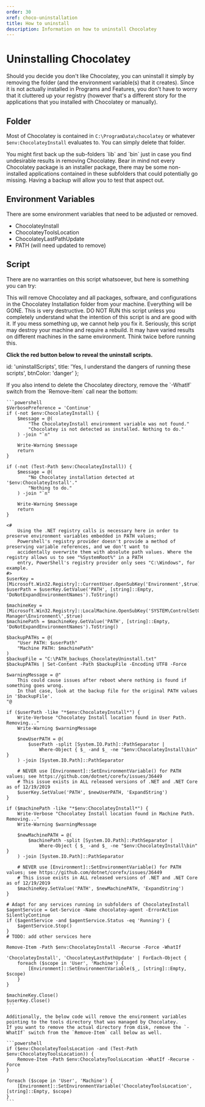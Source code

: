 ```yaml
---
order: 30
xref: choco-uninstallation
title: How to uninstall
description: Information on how to uninstall Chocolatey
---
```


# Uninstalling Chocolatey

Should you decide you don't like Chocolatey, you can uninstall it simply by removing the folder (and the environment variable(s) that it creates).  Since it is not actually installed in Programs and Features, you don't have to worry that it cluttered up your registry (however that's a different story for the applications that you installed with Chocolatey or manually).

## Folder
Most of Chocolatey is contained in `C:\ProgramData\chocolatey` or whatever `$env:ChocolateyInstall` evaluates to. You can simply delete that folder.

<Callout type="info">
    You might first back up the sub-folders `lib` and `bin` just in case you find undesirable results in removing Chocolatey. Bear in mind not every Chocolatey package is an installer package, there may be some non-installed applications contained in these subfolders that could potentially go missing. Having a backup will allow you to test that aspect out.
</Callout>

## Environment Variables
There are some environment variables that need to be adjusted or removed.

* ChocolateyInstall
* ChocolateyToolsLocation
* ChocolateyLastPathUpdate
* PATH (will need updated to remove)

## Script
There are no warranties on this script whatsoever, but here is something you can try:

<Callout type="warning">
    This will remove Chocolatey and all packages, software, and configurations in the Chocolatey Installation folder from your machine. Everything will be GONE. This is very destructive. DO NOT RUN this script unless you completely understand what the intention of this script is and are good with it. If you mess something up, we cannot help you fix it.
</Callout>

<Callout type="warning">
    Seriously, this script may destroy your machine and require a rebuild. It may have varied results on different machines in the same environment. Think twice before running this.
</Callout>

<p class="text-danger"><strong>Click the red button below to reveal the uninstall scripts.</strong></p>

  id: 'uninstallScripts',
  title: 'Yes, I understand the dangers of running these scripts',
  btnColor: 'danger'
};

<CollapseButton content={collapse1}>
    If you also intend to delete the Chocolatey directory, remove the `-WhatIf` switch from the `Remove-Item` call near the bottom:

    ```powershell
    $VerbosePreference = 'Continue'
    if (-not $env:ChocolateyInstall) {
        $message = @(
            "The ChocolateyInstall environment variable was not found."
            "Chocolatey is not detected as installed. Nothing to do."
        ) -join "`n"

        Write-Warning $message
        return
    }

    if (-not (Test-Path $env:ChocolateyInstall)) {
        $message = @(
            "No Chocolatey installation detected at '$env:ChocolateyInstall'."
            "Nothing to do."
        ) -join "`n"

        Write-Warning $message
        return
    }

    <#
        Using the .NET registry calls is necessary here in order to preserve environment variables embedded in PATH values;
        Powershell's registry provider doesn't provide a method of preserving variable references, and we don't want to
        accidentally overwrite them with absolute path values. Where the registry allows us to see "%SystemRoot%" in a PATH
        entry, PowerShell's registry provider only sees "C:\Windows", for example.
    #>
    $userKey = [Microsoft.Win32.Registry]::CurrentUser.OpenSubKey('Environment',$true)
    $userPath = $userKey.GetValue('PATH', [string]::Empty, 'DoNotExpandEnvironmentNames').ToString()

    $machineKey = [Microsoft.Win32.Registry]::LocalMachine.OpenSubKey('SYSTEM\ControlSet001\Control\Session Manager\Environment\',$true)
    $machinePath = $machineKey.GetValue('PATH', [string]::Empty, 'DoNotExpandEnvironmentNames').ToString()

    $backupPATHs = @(
        "User PATH: $userPath"
        "Machine PATH: $machinePath"
    )
    $backupFile = "C:\PATH_backups_ChocolateyUninstall.txt"
    $backupPATHs | Set-Content -Path $backupFile -Encoding UTF8 -Force

    $warningMessage = @"
        This could cause issues after reboot where nothing is found if something goes wrong.
        In that case, look at the backup file for the original PATH values in '$backupFile'.
    "@

    if ($userPath -like "*$env:ChocolateyInstall*") {
        Write-Verbose "Chocolatey Install location found in User Path. Removing..."
        Write-Warning $warningMessage

        $newUserPATH = @(
            $userPath -split [System.IO.Path]::PathSeparator |
                Where-Object { $_ -and $_ -ne "$env:ChocolateyInstall\bin" }
        ) -join [System.IO.Path]::PathSeparator

        # NEVER use [Environment]::SetEnvironmentVariable() for PATH values; see https://github.com/dotnet/corefx/issues/36449
        # This issue exists in ALL released versions of .NET and .NET Core as of 12/19/2019
        $userKey.SetValue('PATH', $newUserPATH, 'ExpandString')
    }

    if ($machinePath -like "*$env:ChocolateyInstall*") {
        Write-Verbose "Chocolatey Install location found in Machine Path. Removing..."
        Write-Warning $warningMessage

        $newMachinePATH = @(
            $machinePath -split [System.IO.Path]::PathSeparator |
                Where-Object { $_ -and $_ -ne "$env:ChocolateyInstall\bin" }
        ) -join [System.IO.Path]::PathSeparator

        # NEVER use [Environment]::SetEnvironmentVariable() for PATH values; see https://github.com/dotnet/corefx/issues/36449
        # This issue exists in ALL released versions of .NET and .NET Core as of 12/19/2019
        $machineKey.SetValue('PATH', $newMachinePATH, 'ExpandString')
    }

    # Adapt for any services running in subfolders of ChocolateyInstall
    $agentService = Get-Service -Name chocolatey-agent -ErrorAction SilentlyContinue
    if ($agentService -and $agentService.Status -eq 'Running') {
        $agentService.Stop()
    }
    # TODO: add other services here

    Remove-Item -Path $env:ChocolateyInstall -Recurse -Force -WhatIf

    'ChocolateyInstall', 'ChocolateyLastPathUpdate' | ForEach-Object {
        foreach ($scope in 'User', 'Machine') {
            [Environment]::SetEnvironmentVariable($_, [string]::Empty, $scope)
        }
    }

    $machineKey.Close()
    $userKey.Close()
    ```

    Additionally, the below code will remove the environment variables pointing to the tools directory that was managed by Chocolatey.
    If you want to remove the actual directory from disk, remove the `-WhatIf` switch from the `Remove-Item` call below as well.

    ```powershell
    if ($env:ChocolateyToolsLocation -and (Test-Path $env:ChocolateyToolsLocation)) {
        Remove-Item -Path $env:ChocolateyToolsLocation -WhatIf -Recurse -Force
    }

    foreach ($scope in 'User', 'Machine') {
        [Environment]::SetEnvironmentVariable('ChocolateyToolsLocation', [string]::Empty, $scope)
    }
    ```
</CollapseButton>
